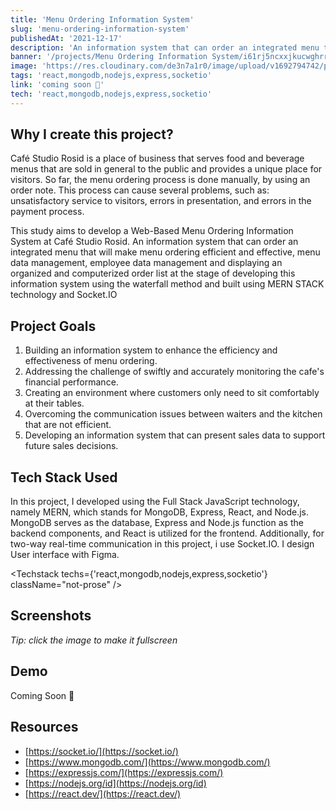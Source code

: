 ```yaml
---
title: 'Menu Ordering Information System'
slug: 'menu-ordering-information-system'
publishedAt: '2021-12-17'
description: 'An information system that can order an integrated menu that will make menu ordering efficient and effective'
banner: '/projects/Menu Ordering Information System/i61rj5ncxxjkucwghrrr'
image: 'https://res.cloudinary.com/de3n7a1r0/image/upload/v1692794742/projects/kerabat-motret/jgbigoyo7gnl5db5p3ks.png'
tags: 'react,mongodb,nodejs,express,socketio'
link: 'coming soon 🚀'
tech: 'react,mongodb,nodejs,express,socketio'
---
```


## Why I create this project?

Café Studio Rosid is a place of business that serves food and beverage menus that are sold in general to the public and provides a unique place for visitors. So far, the menu ordering process is done manually, by using an order note. This process can cause several problems, such as: unsatisfactory service to visitors, errors in presentation, and errors in the payment process.

This study aims to develop a Web-Based Menu Ordering Information System at Café Studio Rosid. An information system that can order an integrated menu that will make menu ordering efficient and effective, menu data management, employee data management and displaying an organized and computerized order list at the stage of developing this information system using the waterfall method and built using MERN STACK technology and Socket.IO

## Project Goals

1. Building an information system to enhance the efficiency and effectiveness of menu ordering.
2. Addressing the challenge of swiftly and accurately monitoring the cafe's financial performance.
3. Creating an environment where customers only need to sit comfortably at their tables.
4. Overcoming the communication issues between waiters and the kitchen that are not efficient.
5. Developing an information system that can present sales data to support future sales decisions.

## Tech Stack Used

In this project, I developed using the Full Stack JavaScript technology, namely MERN, which stands for MongoDB, Express, React, and Node.js. MongoDB serves as the database, Express and Node.js function as the backend components, and React is utilized for the frontend. Additionally, for two-way real-time communication in this project, i use Socket.IO. I design User interface with Figma.

<Techstack techs={'react,mongodb,nodejs,express,socketio'} className="not-prose" />

## Screenshots

_Tip: click the image to make it fullscreen_

<SplitImage>
  <Split>
    <CloudinaryImg
      mdx
      className="!mb-0 not-prose"
      publicId="projects/Menu Ordering Information System/mlvvhf1fkybujv35pcig"
      alt="figma for client"
      width={800}
      height={596}
    />
  </Split>
  <Split>
    <CloudinaryImg
      mdx
      className="!mb-0 not-prose"
      publicId="projects/Menu Ordering Information System/dmpyrnehth8qdubciorq"
      alt="figma for admin"
      width={800}
      height={418}
    />
  </Split>
  <Split>
    <CloudinaryImg
      mdx
      className="!mb-0 not-prose"
      publicId="projects/Menu Ordering Information System/by7c21pzdotvs8v9wtso"
      alt="login client"
      width={800}
      height={452}
    />
  </Split>
  <Split>
    <CloudinaryImg
      mdx
      className="!mb-0 not-prose"
      publicId="projects/Menu Ordering Information System/esuyy8ceq7m65dnxtoqj"
      alt="list produk"
      width={800}
      height={452}
    />
  </Split>
  <Split>
    <CloudinaryImg
      mdx
      className="!mb-0 not-prose"
      publicId="projects/Menu Ordering Information System/xw1th2urczeopvxsuhhx"
      alt="list produk"
      width={800}
      height={452}
    />
  </Split>
  <Split>
    <CloudinaryImg
      mdx
      className="!mb-0 not-prose"
      publicId="projects/Menu Ordering Information System/jksyvk3zalwxisd3y6zg"
      alt="list produk"
      width={800}
      height={452}
    />
  </Split>
  <Split>
    <CloudinaryImg
      mdx
      className="!mb-0 not-prose"
      publicId="projects/Menu Ordering Information System/uywtb9gjnv3okjfdccos"
      alt="list produk"
      width={800}
      height={452}
    />
  </Split>
  <Split>
    <CloudinaryImg
      mdx
      className="!mb-0 not-prose"
      publicId="projects/Menu Ordering Information System/ntjnjszp77ipfcsokrrf"
      alt="list produk"
      width={800}
      height={452}
    />
  </Split>
</SplitImage>

## Demo

Coming Soon 🚀

## Resources

- [https://socket.io/](https://socket.io/)
- [https://www.mongodb.com/](https://www.mongodb.com/)
- [https://expressjs.com/](https://expressjs.com/)
- [https://nodejs.org/id](https://nodejs.org/id)
- [https://react.dev/](https://react.dev/)
